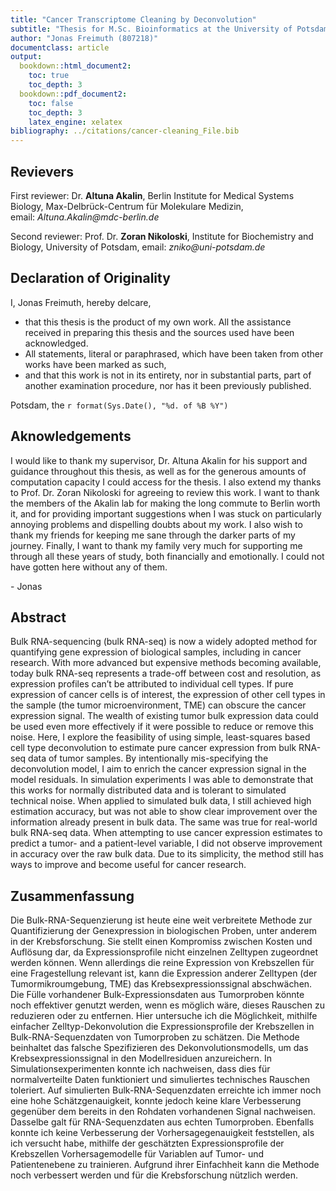 ```yaml
---
title: "Cancer Transcriptome Cleaning by Deconvolution"
subtitle: "Thesis for M.Sc. Bioinformatics at the University of Potsdam"
author: "Jonas Freimuth (807218)"
documentclass: article
output:
  bookdown::html_document2:
    toc: true
    toc_depth: 3
  bookdown::pdf_document2:
    toc: false
    toc_depth: 3
    latex_engine: xelatex
bibliography: ../citations/cancer-cleaning_File.bib
---
```


\vspace*{\fill}

## Revievers {.unlisted .unnumbered}

First reviewer: Dr. **Altuna Akalin**, Berlin Institute for Medical Systems
Biology, Max-Delbrück-Centrum für Molekulare Medizin,
email:&nbsp;*Altuna.Akalin@mdc-berlin.de*

Second reviewer: Prof. Dr. **Zoran Nikoloski**, Institute for Biochemistry and
Biology, University of Potsdam, email:&nbsp;*zniko@uni-potsdam.de*

\newpage

## Declaration of Originality {.unnumbered}

I, Jonas Freimuth, hereby delcare,

* that this thesis is the product of my own work. All the assistance received in
  preparing this thesis and the sources used have been acknowledged.
* All statements, literal or paraphrased, which have been taken from other works
  have been marked as such,
* and that this work is not in its entirety, nor in substantial parts, part of
  another examination procedure, nor has it been previously published.

Potsdam, the `r format(Sys.Date(), "%d. of %B %Y")`

\newpage

## Aknowledgements {.unnumbered}

I would like to thank my supervisor, Dr. Altuna Akalin for his support and
guidance throughout this thesis, as well as for the generous amounts of
computation capacity I could access for the thesis. I also extend my thanks to
Prof. Dr. Zoran Nikoloski for agreeing to review this work. I want to thank the
members of the Akalin lab for making the long commute to Berlin worth it, and
for providing important suggestions when I was stuck on particularly annoying
problems and dispelling doubts about my work. I also wish to thank my friends
for keeping me sane through the darker parts of my journey. Finally, I want to
thank my family very much for supporting me through all these years of study,
both financially and emotionally. I could not have gotten here without any of
them.

\- Jonas

\newpage

## Abstract {.unnumbered}

Bulk RNA-sequencing (bulk RNA-seq) is now a widely adopted method for
quantifying gene expression of biological samples, including in cancer research.
With more advanced but expensive methods becoming available, today bulk RNA-seq
represents a trade-off between cost and resolution, as expression profiles can't
be attributed to individual cell types. If pure expression of cancer cells is of
interest, the expression of other cell types in the sample (the tumor
microenvironment, TME) can obscure the cancer expression signal. The wealth of
existing tumor bulk expression data could be used even more effectively if it
were possible to reduce or remove this noise. Here, I explore the feasibility of
using simple, least-squares based cell type deconvolution to estimate pure
cancer expression from bulk RNA-seq data of tumor samples. By intentionally
mis-specifying the deconvolution model, I aim to enrich the cancer expression
signal in the model residuals. In simulation experiments I was able to
demonstrate that this works for normally distributed data and is tolerant to
simulated technical noise. When applied to simulated bulk data, I still achieved
high estimation accuracy, but was not able to show clear improvement over the
information already present in bulk data. The same was true for real-world bulk
RNA-seq data. When attempting to use cancer expression estimates to predict a
tumor- and a patient-level variable, I did not observe improvement in accuracy
over the raw bulk data. Due to its simplicity, the method still has ways to
improve and become useful for cancer research.

\newpage

## Zusammenfassung {.unnumbered}

Die Bulk-RNA-Sequenzierung ist heute eine weit verbreitete Methode zur
Quantifizierung der Genexpression in biologischen Proben, unter anderem in der
Krebsforschung. Sie stellt einen Kompromiss zwischen Kosten und Auflösung dar,
da Expressionsprofile nicht einzelnen Zelltypen zugeordnet werden können. Wenn
allerdings die reine Expression von Krebszellen für eine Fragestellung relevant
ist, kann die Expression anderer Zelltypen (der Tumormikroumgebung, TME) das
Krebsexpressionssignal abschwächen. Die Fülle vorhandener Bulk-Expressionsdaten
aus Tumorproben könnte noch effektiver genutzt werden, wenn es möglich wäre,
dieses Rauschen zu reduzieren oder zu entfernen. Hier untersuche ich die
Möglichkeit, mithilfe einfacher Zelltyp-Dekonvolution die Expressionsprofile der
Krebszellen in Bulk-RNA-Sequenzdaten von Tumorproben zu schätzen. Die Methode
beinhaltet das falsche Spezifizieren des Dekonvolutionsmodells, um das
Krebsexpressionssignal in den Modellresiduen anzureichern. In
Simulationsexperimenten konnte ich nachweisen, dass dies für normalverteilte
Daten funktioniert und simuliertes technisches Rauschen toleriert. Auf
simulierten Bulk-RNA-Sequenzdaten erreichte ich immer noch eine hohe
Schätzgenauigkeit, konnte jedoch keine klare Verbesserung gegenüber dem bereits
in den Rohdaten vorhandenen Signal nachweisen. Dasselbe galt für
RNA-Sequenzdaten aus echten Tumorproben. Ebenfalls konnte ich keine Verbesserung
der Vorhersagegenauigkeit feststellen, als ich versucht habe, mithilfe der
geschätzten Expressionsprofile der Krebszellen Vorhersagemodelle für Variablen
auf Tumor- und Patientenebene zu trainieren. Aufgrund ihrer Einfachheit kann die
Methode noch verbessert werden und für die Krebsforschung nützlich werden.

\newpage

\tableofcontents

\newpage

\listoffigures

\newpage

\listoftables

\newpage
